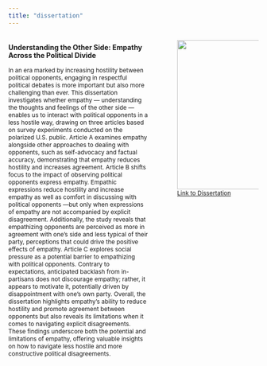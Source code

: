 ```yaml
---
title: "dissertation"
---
```


::: {style="font-size: 85%;"}

::: {.columns}

::: {.column width="60%"}
  
### Understanding the Other Side: Empathy Across the Political Divide
::: justify
In an era marked by increasing hostility between political opponents, engaging in respectful political debates is more important but also more challenging than ever. This dissertation investigates whether empathy — understanding the thoughts and feelings of the other side — enables us to interact with political opponents in a less hostile way, drawing on three articles based on survey experiments conducted on the polarized U.S. public. Article A examines empathy alongside other approaches to dealing with opponents, such as self-advocacy and factual accuracy, demonstrating that empathy reduces hostility and increases agreement. Article B shifts focus to the impact of observing political opponents express empathy. Empathic expressions reduce hostility and increase empathy as well as comfort in discussing with political opponents —but only when expressions of empathy are not accompanied by explicit disagreement. Additionally, the study reveals that empathizing opponents are perceived as more in agreement with one's side and less typical of their party, perceptions that could drive the positive effects of empathy. Article C explores social pressure as a potential barrier to empathizing with political opponents. Contrary to expectations, anticipated backlash from in-partisans does not discourage empathy; rather, it appears to motivate it, potentially driven by disappointment with one's own party. Overall, the dissertation highlights empathy's ability to reduce hostility and promote agreement between opponents but also reveals its limitations when it comes to navigating explicit disagreements. These findings underscore both the potential and limitations of empathy, offering valuable insights on how to navigate less hostile and more constructive political disagreements.
:::
:::

::: {.column width="5%"}
:::

::: {.column width="35%"}

![](dissertation.jpg){width=300px}
[Link to Dissertation](https://politica.dk/fileadmin/politica/Dokumenter/Afhandlinger/lea_pradella.pdf)

:::

:::

:::